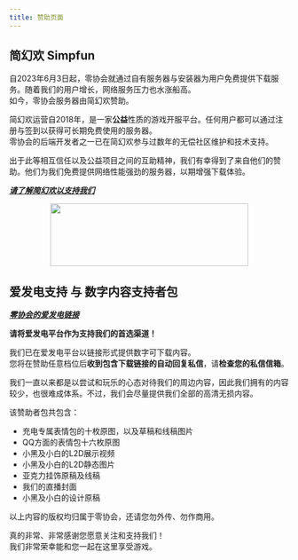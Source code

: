 ---
title: 赞助页面
---

## 简幻欢 Simpfun

自2023年6月3日起，零协会就通过自有服务器与安装器为用户免费提供下载服务。随着我们的用户增长，网络服务压力也水涨船高。  
如今，零协会服务器由简幻欢赞助。

简幻欢运营自2018年，是一家**公益**性质的游戏开服平台。任何用户都可以通过注册与签到以获得可长期免费使用的服务器。  
零协会的后端开发者之一已在简幻欢参与过数年的无偿社区维护和技术支持。

出于此等相互信任以及公益项目之间的互助精神，我们有幸得到了来自他们的赞助。他们为我们免费提供网络性能强劲的服务器，以期增强下载体验。

[***请了解简幻欢以支持我们***](https://simpfun.cn/)


<a href="https://simpfun.cn/">
<div align="center">
<img src={simplefun_patron} border="0" width="357" height="113">
</img>
</div>
</a>

## 爱发电支持 与 数字内容支持者包

[***零协会的爱发电链接***](https://afdian.com/a/Limbus_zero)

**请将爱发电平台作为支持我们的首选渠道！**

我们已在爱发电平台以链接形式提供数字可下载内容。  
您将在赞助任意档位后**收到包含下载链接的自动回复私信**，请**检查您的私信信箱**。

我们一直以来都是以尝试和玩乐的心态对待我们的周边内容，因此我们拥有的内容较少，也很难成体系。不过，我们会尽量提供我们全部的高清无损内容。

该赞助者包共包含：
- 充电专属表情包的十枚原图，以及草稿和线稿图片  
- QQ方面的表情包十六枚原图
- 小黑及小白的L2D展示视频  
- 小黑及小白的L2D静态图片  
- 亚克力挂饰原稿及线稿  
- 我们的直播封面  
- 小黑及小白的设计原稿  

以上内容的版权均归属于零协会，还请您勿外传、勿作商用。

真的非常、非常感谢您愿意关注和支持我们！  
我们非常荣幸能和您一起在这里享受游戏。
